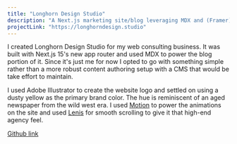 ```yaml
---
title: "Longhorn Design Studio"
description: "A Next.js marketing site/blog leveraging MDX and (Framer) Motion"
projectLink: "https://longhorndesign.studio"
---
```


I created Longhorn Design Studio for my web consulting business. It was built with Next.js 15's new app router and used MDX to power the blog portion of it. Since it's just me for now I opted to go with something simple rather than a more robust content authoring setup with a CMS that would be take effort to maintain.

I used Adobe Illustrator to create the website logo and settled on using a dusty yellow as the primary brand color. The hue is reminiscent of an aged newspaper from the wild west era. I used [Motion](https://motion.dev/) to power the animations on the site and used [Lenis](https://lenis.darkroom.engineering/) for smooth scrolling to give it that high-end agency feel.

[Github link](https://github.com/jrarick/longhorndesign.studio)
